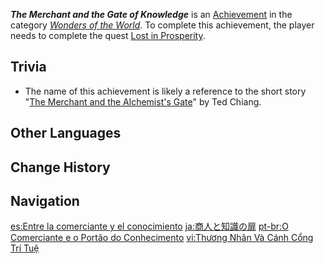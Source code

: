 {{Achievement Infobox
|id           = 84068
|order id     = 5047
|category     = Wonders of the World
|description  = Meet [[Dori]] and purchase [[Canned Knowledge]].
|requirements = Complete ''[[Lost in Prosperity]].''
|primogems    = 5
|tracking     = 
|quest        = Through Mists of Smoke and Forests Dark
|hidden       = 1
|type         = Quest
}}
'''''The Merchant and the Gate of Knowledge''''' is an [[Achievement]] in the category ''[[Wonders of the World]]''. To complete this achievement, the player needs to complete the quest [[Lost in Prosperity]].
<!--
==Gameplay Notes==

==Video Guides==
{{EVT
|video1   = 
|caption1 = 
}}
-->

==Trivia==
* The name of this achievement is likely a reference to the short story "[https://en.wikipedia.org/wiki/The_Merchant_and_the_Alchemist%27s_Gate The Merchant and the Alchemist's Gate]" by Ted Chiang.

==Other Languages==
{{Other Languages
|en      = The Merchant and the Gate of Knowledge
|zhs     = 商人与知识之门
|zhs_rm  = Shāngrén yǔ Zhīshì zhī Mén
|zht     = 商人與知識之門
|zht_rm  = Shāngrén yǔ Zhīshì zhī Mén
|zh_tl   = 
|ja      = 商人と知識の扉
|ja_rm   = Shounin to Chishiki no Tobira
|ja_tl   = The Merchant and the Gate of Knowledge
|ko      = 상인과 지식의 문
|ko_rm   = Sang'ingwa Jisik-ui Mun
|ko_tl   = The Merchant and the Gate of Knowledge
|es      = Entre la comerciante y el conocimiento
|es_tl   = Between the Merchant and Knowledge
|fr      = La marchande et la porte de la connaissance
|fr_tl   = The Merchant and the Gate of Knowledge
|ru      = Торговец и Врата познания
|ru_tl   = The Merchant and the Gate of Knowledge
|th      = คนค้าขายและประตูแห่งปัญญา
|th_rm   = 
|th_tl   = 
|vi      = Thương Nhân Và Cánh Cổng Trí Tuệ
|vi_tl   = 
|de      = Die Händlerin und das Tor des Wissens
|de_tl   = The Merchant and the Gate of Knowledge
|de_note = {{de|Händlerin}} specifically refers to a female merchant.
|id      = Si Saudagar dan Gerbang Pengetahuan
|id_tl   = The Merchant and the Gate of Knowledge
|pt      = O Comerciante e o Portão do Conhecimento
|pt_tl   = 
|tr      = Tüccar ve Bilginin Kapısı
|tr_tl   = Merchant and the Gate of Knowledge
|it      = Il mercante e la porta della saggezza
|it_tl   = 
}}

==Change History==
{{Change History|3.0}}
<!--
==References==
{{Reflist}}
-->
==Navigation==
{{Achievement Navbox}}

[[es:Entre la comerciante y el conocimiento]]
[[ja:商人と知識の扉]]
[[pt-br:O Comerciante e o Portão do Conhecimento]]
[[vi:Thương Nhân Và Cánh Cổng Trí Tuệ]]
